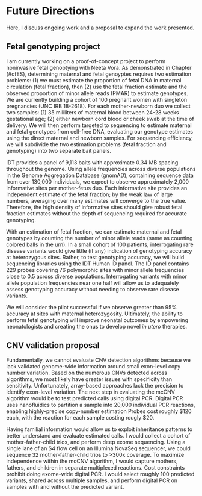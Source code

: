 # Future Directions

Here, I discuss ongoing work and a proposal to expand the work presented.

## Fetal genotyping project

I am currently working on a proof-of-concept project to perform noninvasive fetal genoptying with Neeta Vora.
As demonstrated in Chapter (#cfES), determining maternal and fetal genoyptes requires two estimation problems: (1) we must estimate the proportion of fetal DNA in maternal circulation (fetal fraction), then (2) use the fetal fraction estimate and the observed proportion of minor allele reads (PMAR) to estimate genotypes.
We are currently building a cohort of 100 pregnant women with singleton pregnancies (UNC IRB 18-2618).
For each mother-newborn duo we collect two samples: (1) 35 mililiters of maternal blood between 24-28 weeks gestational age; (2) either newborn cord blood or cheek swab at the time of delivery.
We will then perform targeted to sequencing to estimate maternal and fetal genotypes from cell-free DNA, evaluating our genotype estimates using the direct maternal and newborn samples.
For sequencing efficiency, we will subdivide the two estimation problems (fetal fraction and genotyping) into two separate bait panels.

IDT provides a panel of 9,113 baits with approximate 0.34 MB spacing throughout the genome.
Using allele frequencies across diverse populations in the Genome Aggregation Database (gnomAD), containing sequence data from over 130,000 individuals, we expect to observe approximately 2,000 informative sites per mother-fetus duo.
Each informative site provides an independent estimate of the fetal fraction; by the weak law of large numbers, averaging over many estimates will converge to the true value.
Therefore, the high density of informative sites should give robust fetal fraction estimates without the depth of sequencing required for accurate genotyping.

With an estimation of fetal fraction, we can estimate maternal and fetal genotypes by counting the number of minor allele reads (same as counting colored balls in the urn).
In a small cohort of 100 patients, interrogating rare disease variants would give little (if any) indication of genotyping accuracy at heterozygous sites.
Rather, to test genotyping accuracy, we will build sequencing libraries using the IDT Human ID panel.
The ID panel contains 229 probes covering 76 polymorphic sites with minor allele frequencies close to 0.5 across diverse populations.
Interrogating variants with minor allele population frequencies near one half will allow us to adequately assess genotyping accuracy without needing to observe rare disease variants.

We will consider the pilot successful if we observe greater than 95% accuracy at sites with maternal heterozygosity.
Ultimately, the ability to perform fetal genotyping will improve neonatal outcomes by empowering neonatologists and creating the onus to develop novel *in utero* therapies.

## CNV validation proposal

Fundamentally, we cannot evaluate CNV detection algorithms because we lack validated genome-wide information around small exon-level copy number variation.
Based on the numerous CNVs detected across algorithms, we most likely have greater issues with specificity than sensitivity.
Unfortunately, array-based approaches lack the precision to identify exon-level variation.
The next step in evaluating the mcCNV algorithm would be to test predicted calls using digital PCR.
Digital PCR uses nanofluidics to partition a sample into 20,000 individual PCR reactions, enabling highly-precise copy-number estimation
Probes cost roughly \$120 each, with the reaction for each sample costing rougly \$20.

Having familial information would allow us to exploit inheritance patterns to better understand and evaluate estimated calls.
I would collect a cohort of mother-father-child trios, and perform deep exome sequencing.
Using a single lane of an S4 flow cell on an Illumina NovaSeq sequencer, we could sequence 32 mother-father-child trios to >300x coverage.
To maximize independence within the mcCNV algorithm, I would capture mothers, fathers, and children in separate multiplexed reactions.
Cost constraints prohibit doing exome-wide digital PCR.
I would select roughly 100 predicted variants, shared across multiple samples, and perform digital PCR on samples with and without the predicted variant.




